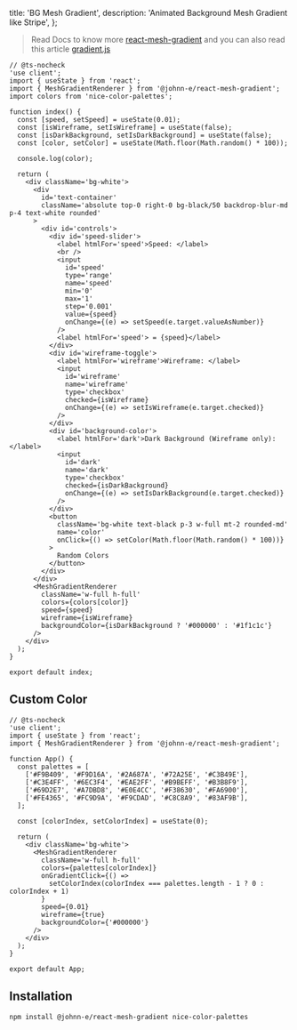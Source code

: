   title: 'BG Mesh Gradient',
  description: 'Animated Background Mesh Gradient like Stripe',
};

> Read Docs to know more [react-mesh-gradient](https://www.npmjs.com/package/@johnn-e/react-mesh-gradient)
> and you can also read this article [gradient.js](https://medium.com/design-bootcamp/moving-mesh-gradient-background-with-stripe-mesh-gradient-webgl-package-6dc1c69c4fa2)

<IframeComponentPrieview name='mesh-gradient' hasReTrigger responsive >

<IframeTabCodePreview>

```tsx !!tabs index.ts
// @ts-nocheck
'use client';
import { useState } from 'react';
import { MeshGradientRenderer } from '@johnn-e/react-mesh-gradient';
import colors from 'nice-color-palettes';

function index() {
  const [speed, setSpeed] = useState(0.01);
  const [isWireframe, setIsWireframe] = useState(false);
  const [isDarkBackground, setIsDarkBackground] = useState(false);
  const [color, setColor] = useState(Math.floor(Math.random() * 100));

  console.log(color);

  return (
    <div className='bg-white'>
      <div
        id='text-container'
        className='absolute top-0 right-0 bg-black/50 backdrop-blur-md p-4 text-white rounded'
      >
        <div id='controls'>
          <div id='speed-slider'>
            <label htmlFor='speed'>Speed: </label>
            <br />
            <input
              id='speed'
              type='range'
              name='speed'
              min='0'
              max='1'
              step='0.001'
              value={speed}
              onChange={(e) => setSpeed(e.target.valueAsNumber)}
            />
            <label htmlFor='speed'> = {speed}</label>
          </div>
          <div id='wireframe-toggle'>
            <label htmlFor='wireframe'>Wireframe: </label>
            <input
              id='wireframe'
              name='wireframe'
              type='checkbox'
              checked={isWireframe}
              onChange={(e) => setIsWireframe(e.target.checked)}
            />
          </div>
          <div id='background-color'>
            <label htmlFor='dark'>Dark Background (Wireframe only): </label>
            <input
              id='dark'
              name='dark'
              type='checkbox'
              checked={isDarkBackground}
              onChange={(e) => setIsDarkBackground(e.target.checked)}
            />
          </div>
          <button
            className='bg-white text-black p-3 w-full mt-2 rounded-md'
            name='color'
            onClick={() => setColor(Math.floor(Math.random() * 100))}
          >
            Random Colors
          </button>
        </div>
      </div>
      <MeshGradientRenderer
        className='w-full h-full'
        colors={colors[color]}
        speed={speed}
        wireframe={isWireframe}
        backgroundColor={isDarkBackground ? '#000000' : '#1f1c1c'}
      />
    </div>
  );
}

export default index;
```

</IframeTabCodePreview>
</IframeComponentPrieview>

## Custom Color

<IframeComponentPrieview name='mesh-gradient2' hasReTrigger responsive >

<IframeTabCodePreview>

```tsx !!tabs index.ts
// @ts-nocheck
'use client';
import { useState } from 'react';
import { MeshGradientRenderer } from '@johnn-e/react-mesh-gradient';

function App() {
  const palettes = [
    ['#F9B409', '#F9D16A', '#2A687A', '#72A25E', '#C3B49E'],
    ['#C3E4FF', '#6EC3F4', '#EAE2FF', '#B9BEFF', '#B3B8F9'],
    ['#69D2E7', '#A7DBD8', '#E0E4CC', '#F38630', '#FA6900'],
    ['#FE4365', '#FC9D9A', '#F9CDAD', '#C8C8A9', '#83AF9B'],
  ];

  const [colorIndex, setColorIndex] = useState(0);

  return (
    <div className='bg-white'>
      <MeshGradientRenderer
        className='w-full h-full'
        colors={palettes[colorIndex]}
        onGradientClick={() =>
          setColorIndex(colorIndex === palettes.length - 1 ? 0 : colorIndex + 1)
        }
        speed={0.01}
        wireframe={true}
        backgroundColor={'#000000'}
      />
    </div>
  );
}

export default App;
```

</IframeTabCodePreview>
</IframeComponentPrieview>

## Installation

```bash
npm install @johnn-e/react-mesh-gradient nice-color-palettes
```

